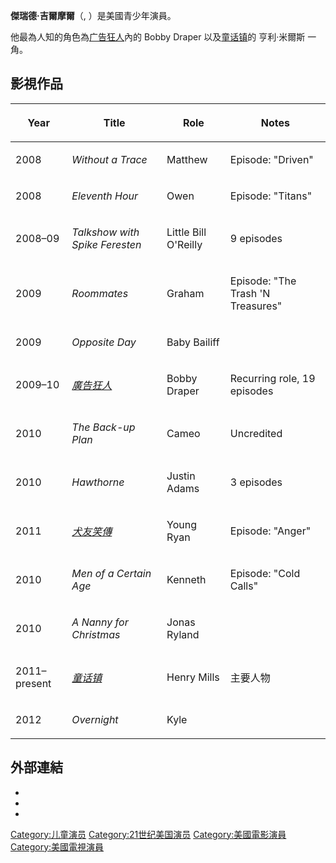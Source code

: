 
{{noteTA
|T=zh-hk:賈里德·S·吉爾摩;zh-tw:傑瑞德·吉爾摩爾;zh-cn:杰瑞德·吉尔莫;
|G1=TV
|1=zh-hans:童话镇;zh-hant:童話鎮;zh-tw:童話小鎮;zh-hk:童話鎮;zh-mo:童話鎮;
|2=zh-hk:賈里德·S·吉爾摩;zh-tw:傑瑞德·吉爾摩爾;zh-cn:杰瑞德·吉尔莫;
}}
{{Infobox entertainer
| type        = 男演員
| name        = 傑瑞德·吉爾摩爾
| image       = Jaredscottgilmore.jpg
| caption     = 
| birth_name  = Jared Scott Gilmore
| birth_date  = {{Birth date and age|2000|5|30}}
| birth_place = [[Image:Flag_of_the_United_States.svg|25px]]   [[聖地牙哥_(加利福尼亞州)|聖地牙哥 (加利福尼亞州)]]
| occupation  = 演員
| yearsactive = 2008年至今
| height      = 
| spouse      = 
| IMDb     = 2765519
}}

'''傑瑞德·吉爾摩爾'''（{{lang-en|Jared Scott Gilmore}}, {{bd|2000年|5月30日}}）是美國青少年演員。

他最為人知的角色為[[广告狂人|广告狂人]]內的 Bobby Draper 以及[[童话镇|童话镇]]的 亨利·米爾斯 一角。

==影視作品==
{| class="wikitable"
! Year
! Title
! Role
! Notes
|-
| 2008
| ''Without a Trace''
| Matthew
| Episode: "Driven"
|-
| 2008
| ''Eleventh Hour''
| Owen
| Episode: "Titans"
|-
| 2008–09
| ''Talkshow with Spike Feresten''
| Little Bill O'Reilly	
| 9 episodes
|-
| 2009
| ''Roommates''
| Graham
| Episode: "The Trash 'N Treasures"
|-
| 2009
| ''Opposite Day''
| Baby Bailiff
| 
|-
| 2009–10
| ''[[廣告狂人|廣告狂人]]''
| Bobby Draper
| Recurring role, 19 episodes
|-
| 2010
| ''The Back-up Plan''
| Cameo
| Uncredited
|-
| 2010
| ''Hawthorne''
| Justin Adams
| 3 episodes
|-
| 2011
| ''[[犬友笑傳|犬友笑傳]]''
| Young Ryan
| Episode: "Anger"
|-
| 2010
| ''Men of a Certain Age''
| Kenneth
| Episode: "Cold Calls"
|-
| 2010
| ''A Nanny for Christmas''
| Jonas Ryland
| 
|-
| 2011–present
| ''[[童话镇|童话镇]]''
| Henry Mills
| 主要人物
|-
| 2012
| ''Overnight''
| Kyle
| 
|}
==外部連結==
{{Commonscat|Jared Gilmore|贾里德·S·吉尔摩}}
* {{IMDb name|2765519|Jared Gilmore}}
* {{mtime people|1648819}}
* {{instagram|therealjaredgilmore|Jared Gilmore}}
{{21世纪00年代美國演員工會獎最佳戲劇影集整體演出}}
{{Authority control}}
{{DEFAULTSORT:Gilmore, Jared S.}}
[[Category:儿童演员|Category:儿童演员]]
[[Category:21世纪美国演员|Category:21世纪美国演员]]
[[Category:美國電影演員|Category:美國電影演員]]
[[Category:美國電視演員|Category:美國電視演員]]